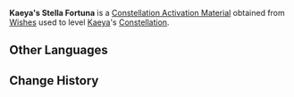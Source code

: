 {{Item Infobox
|id           = 001115
|image        = Item Stella Fortuna (4 Star).png
|type         = Constellation Activation Materials
|group        = Stella Fortuna
|rarity       = 4
|description  = [[Kaeya]]'s Constellation Activation Material
|source1      = [[Wishes]]
|source2      = [[Paimon's Bargains]]
}}
'''Kaeya's Stella Fortuna''' is a [[Constellation Activation Material]] obtained from [[Wishes]] used to level [[Kaeya]]'s [[Constellation]].

==Other Languages==
{{Other Languages
|default_hidden = 1
|en      = Kaeya's Stella Fortuna
|zhs     = 凯亚的命星
|zhs_rm  = Kǎiyà de Mìng Xīng
|zht     = 凱亞的命星
|zht_rm  = Kǎiyà de Mìng Xīng
|ja      = ガイアの星屑
|ja_rm   = Gaia no Hoshikuzu
|ko      = 케이아의 운명의 별
|ko_rm   = Keia-ui Unmyeong-ui Byeol
|es      = Stella Fortuna de Kaeya
|fr      = Stella Fortuna de Kaeya
|ru      = Удача Кэйи
|th      = ดวงดาวแห่งชีวิตของ Kaeya
|th_rm   = Duanggdao Haeng Chiwit Khong Kaeya
|vi      = Chòm Sao Của Kaeya
|de      = Stella Fortuna von Kaeya
|id      = Kaeya's Stella Fortuna
|pt      = Stella Fortuna de Kaeya
}}

==Change History==
{{Change History|1.0}}